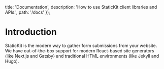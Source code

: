 
  title: 'Documentation',
  description: 'How to use StaticKit client libraries and APIs.',
  path: '/docs'
});

# Introduction

StaticKit is the modern way to gather form submissions from your website. We have out-of-the-box support for modern React-based site generators (like Next.js and Gatsby) and traditional HTML environments (like Jekyll and Hugo).
